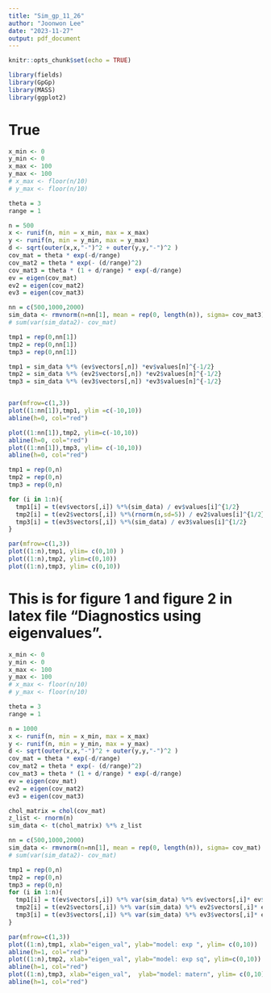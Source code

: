 ---
title: "Sim_gp_11_26"
author: "Joonwon Lee"
date: "2023-11-27"
output: pdf_document
---

```{r setup, include=FALSE}
knitr::opts_chunk$set(echo = TRUE)
```

```{r libraries, include=FALSE}
library(fields)
library(GpGp)
library(MASS)
library(ggplot2)
```


# True 

```{r, cache=TRUE, results='hide'}

x_min <- 0
y_min <- 0
x_max <- 100
y_max <- 100
# x_max <- floor(n/10)
# y_max <- floor(n/10)

theta = 3
range = 1

n = 500
x <- runif(n, min = x_min, max = x_max)
y <- runif(n, min = y_min, max = y_max)  
d <- sqrt(outer(x,x,"-")^2 + outer(y,y,"-")^2 )
cov_mat = theta * exp(-d/range)
cov_mat2 = theta * exp(- (d/range)^2)
cov_mat3 = theta * (1 + d/range) * exp(-d/range)
ev = eigen(cov_mat)
ev2 = eigen(cov_mat2)
ev3 = eigen(cov_mat3)

nn = c(500,1000,2000)
sim_data <- rmvnorm(n=nn[1], mean = rep(0, length(n)), sigma= cov_mat3)
# sum(var(sim_data2)- cov_mat)

tmp1 = rep(0,nn[1])
tmp2 = rep(0,nn[1])
tmp3 = rep(0,nn[1])

tmp1 = sim_data %*% (ev$vectors[,n]) *ev$values[n]^{-1/2}  
tmp2 = sim_data %*% (ev2$vectors[,n]) *ev2$values[n]^{-1/2} 
tmp3 = sim_data %*% (ev3$vectors[,n]) *ev3$values[n]^{-1/2}


par(mfrow=c(1,3))
plot((1:nn[1]),tmp1, ylim =c(-10,10))
abline(h=0, col="red")

plot((1:nn[1]),tmp2, ylim=c(-10,10))
abline(h=0, col="red")
plot((1:nn[1]),tmp3, ylim= c(-10,10))
abline(h=0, col="red")

tmp1 = rep(0,n)
tmp2 = rep(0,n)
tmp3 = rep(0,n)

for (i in 1:n){
  tmp1[i] = t(ev$vectors[,i]) %*%(sim_data) / ev$values[i]^{1/2} 
  tmp2[i] = t(ev2$vectors[,i]) %*%(rnorm(n,sd=5)) / ev2$values[i]^{1/2}
  tmp3[i] = t(ev3$vectors[,i]) %*%(sim_data) / ev3$values[i]^{1/2}
}

par(mfrow=c(1,3))
plot((1:n),tmp1, ylim= c(0,10) )
plot((1:n),tmp2, ylim=c(0,10))
plot((1:n),tmp3, ylim= c(0,10))

```

# This is for figure 1 and figure 2 in latex file "Diagnostics using eigenvalues".

```{r, cache=TRUE, results='hide'}
x_min <- 0
y_min <- 0
x_max <- 100
y_max <- 100
# x_max <- floor(n/10)
# y_max <- floor(n/10)

theta = 3
range = 1

n = 1000
x <- runif(n, min = x_min, max = x_max)
y <- runif(n, min = y_min, max = y_max)  
d <- sqrt(outer(x,x,"-")^2 + outer(y,y,"-")^2 )
cov_mat = theta * exp(-d/range)
cov_mat2 = theta * exp(- (d/range)^2)
cov_mat3 = theta * (1 + d/range) * exp(-d/range)
ev = eigen(cov_mat)
ev2 = eigen(cov_mat2)
ev3 = eigen(cov_mat3)

chol_matrix = chol(cov_mat)
z_list <- rnorm(n)
sim_data <- t(chol_matrix) %*% z_list

nn = c(500,1000,2000)
sim_data <- rmvnorm(n=nn[1], mean = rep(0, length(n)), sigma= cov_mat)
# sum(var(sim_data2)- cov_mat)

tmp1 = rep(0,n)
tmp2 = rep(0,n)
tmp3 = rep(0,n)
for (i in 1:n){
  tmp1[i] = t(ev$vectors[,i]) %*% var(sim_data) %*% ev$vectors[,i]* ev$values[i]^{-1}  
  tmp2[i] = t(ev2$vectors[,i]) %*% var(sim_data) %*% ev2$vectors[,i]* ev2$values[i]^{-1} 
  tmp3[i] = t(ev3$vectors[,i]) %*% var(sim_data) %*% ev3$vectors[,i]* ev3$values[i]^{-1}
}

par(mfrow=c(1,3))
plot((1:n),tmp1, xlab="eigen_val", ylab="model: exp ", ylim= c(0,10))
abline(h=1, col="red")
plot((1:n),tmp2, xlab="eigen_val", ylab="model: exp sq", ylim=c(0,10))
abline(h=1, col="red")
plot((1:n),tmp3, xlab="eigen_val",  ylab="model: matern", ylim= c(0,10))
abline(h=1, col="red")

```


